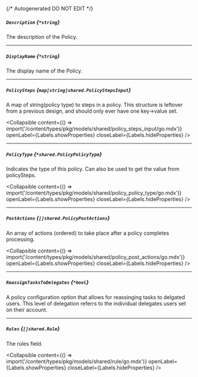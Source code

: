 {/* Autogenerated DO NOT EDIT  */}

##### `Description` *{`*string`}*
The description of the Policy.

---
##### `DisplayName` *{`*string`}*
The display name of the Policy.

---
##### `PolicySteps` *{`map[string]shared.PolicyStepsInput`}*
A map of string(policy type) to steps in a policy. This structure is leftover from a previous design, and should only ever have one key\-\>value set.

<Collapsible content={() => import('/content/types/pkg/models/shared/policy_steps_input/go.mdx')} openLabel={Labels.showProperties} closeLabel={Labels.hideProperties} />


---
##### `PolicyType` *{`*shared.PolicyPolicyType`}*
Indicates the type of this policy. Can also be used to get the value from policySteps.

<Collapsible content={() => import('/content/types/pkg/models/shared/policy_policy_type/go.mdx')} openLabel={Labels.showProperties} closeLabel={Labels.hideProperties} />


---
##### `PostActions` *{`[]shared.PolicyPostActions`}*
An array of actions (ordered) to take place after a policy completes processing.

<Collapsible content={() => import('/content/types/pkg/models/shared/policy_post_actions/go.mdx')} openLabel={Labels.showProperties} closeLabel={Labels.hideProperties} />


---
##### `ReassignTasksToDelegates` *{`*bool`}*
A policy configuration option that allows for reassinging tasks to delgated users. This level of delegation referrs to the individual delegates users set on their account.

---
##### `Rules` *{`[]shared.Rule`}*
The rules field.

<Collapsible content={() => import('/content/types/pkg/models/shared/rule/go.mdx')} openLabel={Labels.showProperties} closeLabel={Labels.hideProperties} />



